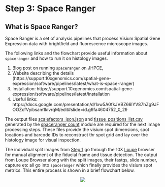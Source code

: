 # Step 3: Space Ranger

## What is Space Ranger?
Space Ranger is a set of analysis pipelines that process Visium Spatial Gene Expression data with brightfield and fluorescence microscope images. 

The following links and the flowchart provide useful information about `spaceranger` and how to run it on histology images. 

1. Blog post on running [`spaceranger` on JHPCE](http://research.libd.org/rstatsclub/2020/10/20/using-space-ranger-at-jhpce/#.YBpZO2QzYq0),
2. Website describing the details (https://support.10xgenomics.com/spatial-gene-expression/software/pipelines/latest/what-is-space-ranger)
3. Installation: https://support.10xgenomics.com/spatial-gene-expression/software/pipelines/latest/installation
4. Useful links: https://docs.google.com/presentation/d/1xw5A0fkJVBZ66lYV87hZg9JFOOZcfVyibsam1kivrqM/edit#slide=id.g9fa4604752_0_29

The output files [scalefactors_json.json]() and [tissue_positions_list.csv](https://github.com/LieberInstitute/VisiumLIBD/blob/main/pipeline_outputs/spotspotcheck/[tissue_positions_list.csv) generated by the [spaceranger count](https://support.10xgenomics.com/spatial-gene-expression/software/pipelines/latest/using/count) module are required for the next image processing steps. These files provide the visium spot dimensions, spot locations and barcode IDs to reconstruct thr spot grid and lay over the histology image for visual inspection.

The individual split images from [Step 1](http://research.libd.org/VisiumLIBD/step-1-split-visium-histology-whole-slide-image-into-individual-capture-area-images.html) go through the 10X [Loupe](https://support.10xgenomics.com/spatial-gene-expression/software/visualization/latest/alignment) browser for manual alignment of the fiducial frame and tissue detection. The output from Loupe Browser along with the split images, their fastqs, slide number, capture etc all go into `spaceranger` which finally provides the visium spot metrics. This entire process is shown in a brief flowchart below.

<center>
![](images/spaceranger.png) 
</center>


